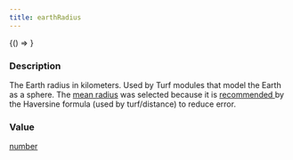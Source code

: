```yaml
---
title: earthRadius
---
```



<!-- Expose turf as global var for experimenting in the browser console -->

<BrowserOnly>{() => <WindowTurfGlobal turf={turf} />}</BrowserOnly>

### Description

The Earth radius in kilometers. Used by Turf modules that model the Earth as a sphere. The [mean radius](https://en.wikipedia.org/wiki/Earth_radius#Arithmetic_mean_radius) was selected because it is [recommended ](https://rosettacode.org/wiki/Haversine_formula#:~:text=This%20value%20is%20recommended) by the Haversine formula (used by turf/distance) to reduce error.

### Value

[number](https://developer.mozilla.org/docs/Web/JavaScript/Reference/Global_Objects/Number)
